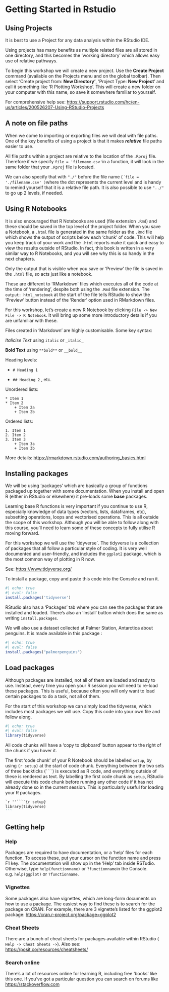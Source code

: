 # Getting Started in Rstudio

## Using Projects

It is best to use a Project for any data analysis within the RStudio IDE.

Using projects has many benefits as multiple related files are all stored in one directory, and this becomes the 'working directory' which allows easy use of relative pathways.

To begin this workshop we will create a new project. Use the **Create Project** command (available on the Projects menu and on the global toolbar). Then select 'Create project from: **New Directory'**, 'Project Type: **New Project**' and call it something like 'R Plotting Workshop'. This will create a new folder on your computer with this name, so save it somewhere familiar to yourself.

For comprehensive help see: <https://support.rstudio.com/hc/en-us/articles/200526207-Using-RStudio-Projects>

::: callout-note
## A note on file paths

When we come to importing or exporting files we will deal with file paths. One of the key benefits of using a project is that it makes ***relative*** file paths easier to use.

All file paths within a project are relative to the location of the `.Rproj` file. Therefore if we specify `file = 'filename.csv'`in a function, it will look in the same folder that your `.Rproj` file is located.

We can also specify that with `"./"` before the file name ( \``file = './filename.csv' )`where the dot represents the current level and is handy to remind yourself that it is a relative file path. It is also possible to use `"../"` to go up 2 levels, if needed.
:::

## Using R Notebooks

It is also encouraged that R Notebooks are used (file extension `.Rmd`) and these should be saved in the top level of the project folder. When you save a Notebook, a `.html` file is generated in the same folder as the `.Rmd` file which shows the output of scripts below each 'chunk' of code. This will help you keep track of your work and the `.html` reports make it quick and easy to view the results outside of RStudio. In fact, this book is written in a very similar way to R Notebooks, and you will see why this is so handy in the next chapters.

Only the output that is visible when you save or 'Preview' the file is saved in the `.html` file, so acts just like a notebook.

::: callout-note
These are different to 'RMarkdown' files which executes all of the code at the time of 'rendering', despite both using the `.Rmd` file extension. The `output: html_notebook` at the start of the file tells RStudio to show the 'Preview' button instead of the 'Render' option used in RMarkdown files.
:::

For this workshop, let's create a new R Notebook by clicking `File -> New File -> R Notebook`. It will bring up some more introductory details if you are unfamiliar with these.

Files created in 'Markdown' are highly customisable. Some key syntax:

*Italicise Text* using `italic` or `_italic_`

**Bold Text** using `**bold**` or `__bold__`

Heading levels:

-   `# Heading 1`

-   `## Heading 2` , etc.

Unordered lists:

    * Item 1
    * Item 2
        + Item 2a
        + Item 2b

Ordered lists:

    1. Item 1
    2. Item 2
    3. Item 3
        + Item 3a
        + Item 3b

More details: <https://rmarkdown.rstudio.com/authoring_basics.html>

## Installing packages

We will be using 'packages' which are basically a group of functions packaged up together with some documentation. When you install and open R (either in RStudio or elsewhere) it pre-loads some **base** packages.

Learning base R functions is very important if you continue to use R, especially knowledge of data types (vectors, lists, dataframes, etc), subsetting operations, loops and vectorised operations. This is all outside the scope of this workshop. Although you will be able to follow along with this course, you'll need to learn some of these concepts to fully utilise R moving forward.

For this workshop we will use the \`tidyverse\`. The tidyverse is a collection of packages that all follow a particular style of coding. It is very well documented and user-friendly, and includes the `ggplot2` package, which is the most common way of plotting in R now.

See: <https://www.tidyverse.org/>

To install a package, copy and paste this code into the Console and run it.

```{r}
#| echo: true
#| eval: false
install.packages('tidyverse')
```

::: callout-tip
RStudio also has a 'Packages' tab where you can see the packages that are installed and loaded. There's also an 'Install' button which does the same as writing `install.packages`.
:::

We will also use a dataset collected at Palmer Station, Antarctica about penguins. It is made available in this package :

```{r}
#| echo: true
#| eval: false
install.packages("palmerpenguins")
```

## Load packages

Although packages are installed, not all of them are loaded and ready to use. Instead, every time you open your R session you will need to re-load these packages. This is useful, because often you will only want to load certain packages to do a task, not all of them.

For the start of this workshop we can simply load the tidyverse, which includes most packages we will use. Copy this code into your own file and follow along.

```{r setup}
#| echo: true
#| eval: false
library(tidyverse)

```

::: callout-tip
All code chunks will have a 'copy to clipboard' button appear to the right of the chunk if you hover it.
:::

The first 'code chunk' of your R Notebook should be labelled `setup`, by using `{r setup}` at the start of code chunk. Everything between the two sets of three backticks (```` ``` ````) is executed as R code, and everything outside of these is rendered as text. By labelling the first code chunk as `setup`, RStudio will execute this code chunk before running any other code if it has not already done so in the current session. This is particularly useful for loading your R packages.

```` markdown
`r ''````{r setup}
library(tidyverse)
```
````

## Getting help

### Help

Packages are required to have documentation, or a 'help' files for each function. To access these, put your cursor on the function name and press F1 key. The documentation will show up in the 'Help' tab inside RSTudio. Otherwise, type `help(functionname)` or `?functionname`in the Console. e.g. `help(ggplot)` or `?functionname`.

### Vignettes

Some packages also have vignettes, which are long-form documents on how to use a package. The easiest way to find these is to search for the package on CRAN. For example, there are 3 vignette's listed for the ggplot2 package: <https://cran.r-project.org/package=ggplot2>

### Cheat Sheets

There are a bunch of cheat sheets for packages available within RStudio ( `Help -> Cheat Sheets ->`). Also see: <https://posit.co/resources/cheatsheets/>

### Search online

There's a lot of resources online for learning R, including free 'books' like this one. If you've got a particular question you can search on forums like <https://stackoverflow.com>
